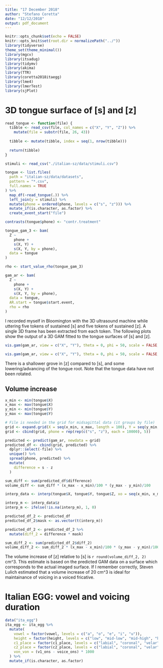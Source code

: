 ```yaml
---
title: "17 December 2018"
author: "Stefano Coretta"
date: "12/12/2018"
output: pdf_document
---
```


```r
knitr::opts_chunk$set(echo = FALSE)
knitr::opts_knit$set(root.dir = normalizePath("../"))
library(tidyverse)
theme_set(theme_minimal())
library(mgcv)
library(itsadug)
library(tidymv)
library(akima)
library(TTR)
library(coretta2018itaegg)
library(lme4)
library(lmerTest)
library(sjPlot)
```

# 3D tongue surface of [s] and [z]

```r
read_tongue <- function(file) {
  tibble <- read_csv(file, col_names = c("X", "Y", "Z")) %>%
    mutate(file = substr(file, 26, 43))
  
  tibble <- mutate(tibble, index = seq(1, nrow(tibble)))
  
  return(tibble)
}

stimuli <- read_csv("./italian-sz/data/stimuli.csv")

tongue <- list.files(
  path = "italian-sz/data/datasets",
  pattern = "*.csv",
  full.names = TRUE
) %>%
  map_df(~read_tongue(.)) %>%
  left_join(y = stimuli) %>%
  mutate(phone = ordered(phone, levels = c("s", "z"))) %>%
  mutate_if(is.character, as.factor) %>%
  create_event_start("file")

contrasts(tongue$phone) <- "contr.treatment"
```

```r
tongue_gam_3 <- bam(
  Z ~
    phone +
    s(X, Y) +
    s(X, Y, by = phone),
  data = tongue
)

rho <- start_value_rho(tongue_gam_3)

gam_ar <- bam(
  Z ~
    phone +
    s(X, Y) +
    s(X, Y, by = phone),
  data = tongue,
  AR.start = tongue$start.event,
  rho = rho
)
```

I recorded myself in Bloomington with the 3D ultrasound machine while uttering five tokens of sustained [s] and five tokens of sustained [z].
A single 3D frame has been extracted from each token.
The following plots show the output of a 3D GAM fitted to the tongue surfaces of [s] and [z].

```r
vis.gam(gam_ar, view = c("X", "Y"), theta = 0, phi = 50, scale = FALSE, cond = list(phone = "s"), ticktype = "detailed", xlim = c(1, 13), ylim = c(3, 10), zlim = c(3, 8), main = "[s]", color = "terrain", too.far = .05)
```

```r
vis.gam(gam_ar, view = c("X", "Y"), theta = 0, phi = 50, scale = FALSE, cond = list(phone = "z"), ticktype = "detailed", xlim = c(1, 13), ylim = c(3, 10), zlim = c(3, 8), main = "[z]", color = "terrain", too.far = .05)
```

There is a shallower grove in [z] compared to [s], and some lowering/advancing of the tongue root.
Note that the tongue data have not been rotated.

## Volume increase

```r
x_min <- min(tongue$X)
x_max <- max(tongue$X)
y_min <- min(tongue$Y)
y_max <- max(tongue$Y)

# File is needed in the grid for midsagittal data (it groups by file)
grid <- expand.grid(X = seq(x_min, x_max, length = 100), Y = seq(y_min, y_max, length = 100), file = levels(tongue$file))
grid <- cbind(grid, phone = rep(rep(c("s", "z"), each = 10000), 5))

predicted <- predict(gam_ar, newdata = grid)
predicted_df <- cbind(grid, predicted) %>%
  dplyr::select(-file) %>%
  unique() %>%
  spread(phone, predicted) %>%
  mutate(
    difference = s - z
  )

sum_diff <- sum(predicted_df$difference)
volume_diff <- sum_diff * (x_max - x_min)/100 * (y_max - y_min)/100

interp_data <- interp(tongue$X, tongue$Y, tongue$Z, xo = seq(x_min, x_max, length = 100), yo = seq(y_min, y_max, length = 100), duplicate = "mean")

interp_m <- interp_data$z
interp_m <- ifelse(!is.na(interp_m), 1, 0)

predicted_df_2 <- predicted_df
predicted_df_2$mask <- as.vector(t(interp_m))

predicted_df_2 <- predicted_df_2 %>%
  mutate(diff_2 = difference * mask)

sum_diff_2 <- sum(predicted_df_2$diff_2)
volume_diff_2 <- sum_diff_2 * (x_max - x_min)/100 * (y_max - y_min)/100
```

The volume increase of [z] relative to [s] is `r round(volume_diff_2, 2)` cm^3.
This estimate is based on the predicted GAM data on a surface which corresponds to the actual imaged surface.
If I remember correctly, Steven Lulich estimated that a volume increase of 20 cm^3 is ideal for maintainance of voicing in a voiced fricative.

# Italian EGG: vowel and voicing duration

```r
data("ita_egg")
ita_egg <- ita_egg %>%
  mutate(
    vowel = factor(vowel, levels = c("a", "o", "e", "i", "u")),
    height = factor(height, levels = c("low", "mid-low", "mid-high", "high")),
    c1_place = factor(c1_place, levels = c("labial", "coronal", "velar")),
    c2_place = factor(c2_place, levels = c("labial", "coronal", "velar")),
    von_von = (v1_ons - voice_ons) * 1000
  ) %>%
  mutate_if(is.character, as.factor)
```

